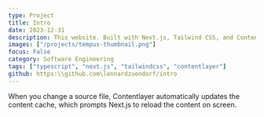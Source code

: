 ```yaml
---
type: Project
title: Intro
date: 2023-12-31
description: This website. Built with Next.js, Tailwind CSS, and Contentlayer. Utilizing shading/ui for the UI components.
images: ["/projects/tempus-thumbnail.png"]
focus: False
category: Software Engineering
tags: ["typescript", "next.js", "tailwindcss", "contentlayer"]
github: https:\\github.com\lennardzuendorf/intro
---
```


When you change a source file, Contentlayer automatically updates the content cache, which prompts Next.js to reload the content on screen.
